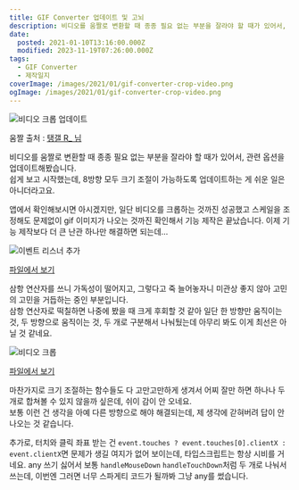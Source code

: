 ```yaml
---
title: GIF Converter 업데이트 및 고뇌
description: 비디오를 움짤로 변환할 때 종종 필요 없는 부분을 잘라야 할 때가 있어서, 관련 옵션을 업데이트해봤습니다.쉽게 보고 시작했는데, 8방향 모두 크기 조절이 가능하도록 업데이트하는 게 쉬운 일은 아니더라고요. 앱에서 확인해보시면 아시겠지만, 일단 비디오를 크롭하는 것까진 성공했고 스케일을 조정해도 문제없이 gif 이미지가 나오는 것까진 확인해서 기능 제작은 끝났습니다. 이제 기능 제작보다 더 큰 난관 하나만 해결하면 되는데…
date:
  posted: 2021-01-10T13:16:00.000Z
  modified: 2023-11-19T07:26:00.000Z
tags:
  - GIF Converter
  - 제작일지
coverImage: /images/2021/01/gif-converter-crop-video.png
ogImage: /images/2021/01/gif-converter-crop-video.png
---
```


![비디오 크롭 업데이트](/images/2021/01/gif-converter-crop-video.png)

움짤 출처 : [탱갤 R\_ 님](https://gall.dcinside.com/board/view/?id=taeyeon%5Fnew1&no=4640121)

비디오를 움짤로 변환할 때 종종 필요 없는 부분을 잘라야 할 때가 있어서, 관련 옵션을 업데이트해봤습니다.  
쉽게 보고 시작했는데, 8방향 모두 크기 조절이 가능하도록 업데이트하는 게 쉬운 일은 아니더라고요.

앱에서 확인해보시면 아시겠지만, 일단 비디오를 크롭하는 것까진 성공했고 스케일을 조정해도 문제없이 gif 이미지가 나오는 것까진 확인해서 기능 제작은 끝났습니다. 이제 기능 제작보다 더 큰 난관 하나만 해결하면 되는데…

![이벤트 리스너 추가](/images/2021/01/addEvents.png)

[파일에서 보기](https://github.com/marshallku/gifconverter/blob/6a92bbe72df4026a452f830e461d1582fc64d3e4/src/VideoCropper.tsx#L252)

삼항 연산자를 쓰니 가독성이 떨어지고, 그렇다고 죽 늘어놓자니 미관상 좋지 않아 고민의 고민을 거듭하는 중인 부분입니다.  
삼항 연산자로 떡칠하면 나중에 봤을 때 크게 후회할 것 같아 일단 한 방향만 움직이는 것, 두 방향으로 움직이는 것, 두 개로 구분해서 나눠뒀는데 아무리 봐도 이게 최선은 아닐 것 같네요.

![비디오 크롭](/images/2021/01/moveBox.png)

[파일에서 보기](https://github.com/marshallku/gifconverter/blob/master/src/VideoCropper.tsx#L96)

마찬가지로 크기 조절하는 함수들도 다 고만고만하게 생겨서 어찌 잘만 하면 하나나 두 개로 합쳐볼 수 있지 않을까 싶은데, 쉬이 감이 안 오네요.  
보통 이런 건 생각을 아예 다른 방향으로 해야 해결되는데, 제 생각에 갇혀버려 답이 안 나오는 것 같습니다.

추가로, 터치와 클릭 좌표 받는 건 `event.touches ? event.touches[0].clientX : event.clientX`면 문제가 생길 여지가 없어 보이는데, 타입스크립트는 항상 시비를 거네요. any 쓰기 싫어서 보통 `handleMouseDown` `handleTouchDown`처럼 두 개로 나눠서 쓰는데, 이번엔 그러면 너무 스파게티 코드가 될까봐 그냥 any를 썼습니다.